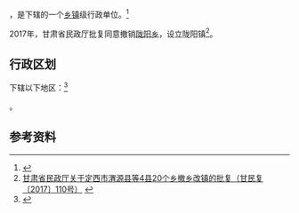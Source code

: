 {{中国乡级行政区|62/11/21/200/000}}

'''{{PAGENAMEBASE}}'''，是{{PRC admin/fullname|62/11/21/200/000|3}}下辖的一个[[乡镇|乡镇]]级行政单位。<ref>{{PRC admin/ref sgc|{{PRC admin/parent|62/11/21/200/000}}}}</ref>

2017年，甘肃省民政厅批复同意撤销[[陇阳乡|陇阳乡]]，设立陇阳镇<ref>[http://www.gsmz.gov.cn/articles/2017/08/23/article_3_112051_1.html 甘肃省民政厅关于定西市渭源县等4县20个乡撤乡改镇的批复（甘民复〔2017〕110号）] {{webarchive|url=https://web.archive.org/web/20170917171011/http://www.gsmz.gov.cn/articles/2017/08/23/article_3_112051_1.html |date=2017-09-17 }}</ref>。

== 行政区划 ==

{{PAGENAMEBASE}}下辖以下地区：<ref>{{PRC admin/ref sgc|62/11/21/200/000}}</ref>

{{PRC admin/children|62/11/21/200/000}}。

== 参考资料 ==

{{reflist}}

{{行政区划小作品}}
{{PRC admin/navcat|62/11/21/200/000}}